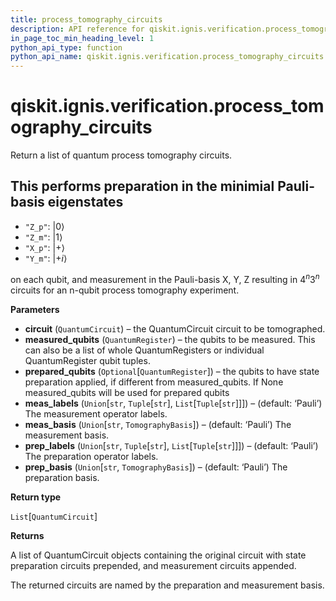 ```yaml
---
title: process_tomography_circuits
description: API reference for qiskit.ignis.verification.process_tomography_circuits
in_page_toc_min_heading_level: 1
python_api_type: function
python_api_name: qiskit.ignis.verification.process_tomography_circuits
---
```


<span id="qiskit-ignis-verification-process-tomography-circuits" />

# qiskit.ignis.verification.process\_tomography\_circuits

<Function id="qiskit.ignis.verification.process_tomography_circuits" isDedicatedPage={true} github="https://github.com/qiskit-community/qiskit-ignis/tree/stable/0.6/qiskit/ignis/verification/tomography/basis/circuits.py" signature="process_tomography_circuits(circuit, measured_qubits, prepared_qubits=None, meas_labels='Pauli', meas_basis='Pauli', prep_labels='Pauli', prep_basis='Pauli')">
  Return a list of quantum process tomography circuits.

  ## This performs preparation in the minimial Pauli-basis eigenstates

  *   `"Z_p"`: $|0\rangle$
  *   `"Z_m"`: $|1\rangle$
  *   `"X_p"`: $|+\rangle$
  *   `"Y_m"`: $|+i\rangle$

  on each qubit, and measurement in the Pauli-basis X, Y, Z resulting in $4^n 3^n$ circuits for an n-qubit process tomography experiment.

  **Parameters**

  *   **circuit** (`QuantumCircuit`) – the QuantumCircuit circuit to be tomographed.
  *   **measured\_qubits** (`QuantumRegister`) – the qubits to be measured. This can also be a list of whole QuantumRegisters or individual QuantumRegister qubit tuples.
  *   **prepared\_qubits** (`Optional`\[`QuantumRegister`]) – the qubits to have state preparation applied, if different from measured\_qubits. If None measured\_qubits will be used for prepared qubits
  *   **meas\_labels** (`Union`\[`str`, `Tuple`\[`str`], `List`\[`Tuple`\[`str`]]]) – (default: ‘Pauli’) The measurement operator labels.
  *   **meas\_basis** (`Union`\[`str`, `TomographyBasis`]) – (default: ‘Pauli’) The measurement basis.
  *   **prep\_labels** (`Union`\[`str`, `Tuple`\[`str`], `List`\[`Tuple`\[`str`]]]) – (default: ‘Pauli’) The preparation operator labels.
  *   **prep\_basis** (`Union`\[`str`, `TomographyBasis`]) – (default: ‘Pauli’) The preparation basis.

  **Return type**

  `List`\[`QuantumCircuit`]

  **Returns**

  A list of QuantumCircuit objects containing the original circuit with state preparation circuits prepended, and measurement circuits appended.

  The returned circuits are named by the preparation and measurement basis.
</Function>

